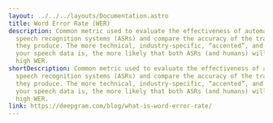 ---
layout: ../../../layouts/Documentation.astro
title: Word Error Rate (WER)
description: Common metric used to evaluate the effectiveness of automatic
  speech recognition systems (ASRs) and compare the accuracy of the transcripts
  they produce. The more technical, industry-specific, “accented”, and noisy
  your speech data is, the more likely that both ASRs (and humans) will yield a
  high WER.
shortDescription: Common metric used to evaluate the effectiveness of automatic
  speech recognition systems (ASRs) and compare the accuracy of the transcripts
  they produce. The more technical, industry-specific, “accented”, and noisy
  your speech data is, the more likely that both ASRs (and humans) will yield a
  high WER.
link: https://deepgram.com/blog/what-is-word-error-rate/
---
